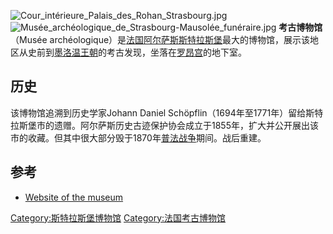 [[File:Cour_intérieure_Palais_des_Rohan_Strasbourg.jpg|thumb]]
[[File:Musée_archéologique_de_Strasbourg-Mausolée_funéraire.jpg|thumb]]
'''考古博物馆'''（Musée archéologique）是[[法国|法国]][[阿尔萨斯|阿尔萨斯]][[斯特拉斯堡|斯特拉斯堡]]最大的博物馆，展示该地区从史前到[[墨洛温王朝|墨洛温王朝]]的考古发现，坐落在[[罗昂宫_(斯特拉斯堡)|罗昂宫]]的地下室。

==历史==
该博物馆追溯到历史学家Johann Daniel Schöpflin（1694年至1771年）留给斯特拉斯堡市的遗赠。阿尔萨斯历史古迹保护协会成立于1855年，扩大并公开展出该市的收藏。但其中很大部分毁于1870年[[普法战争|普法战争]]期间。战后重建。

==参考==
*[https://web.archive.org/web/20160303181358/http://www.musees-strasbourg.org/index.php?page=musee-archeologique-en Website of the museum]
{{Coord|48.581111|N|7.752222|E|source:frwiki_region:FR_type:landmark|format=dms|display=title}}

[[Category:斯特拉斯堡博物馆|Category:斯特拉斯堡博物馆]]
[[Category:法国考古博物馆|Category:法国考古博物馆]]